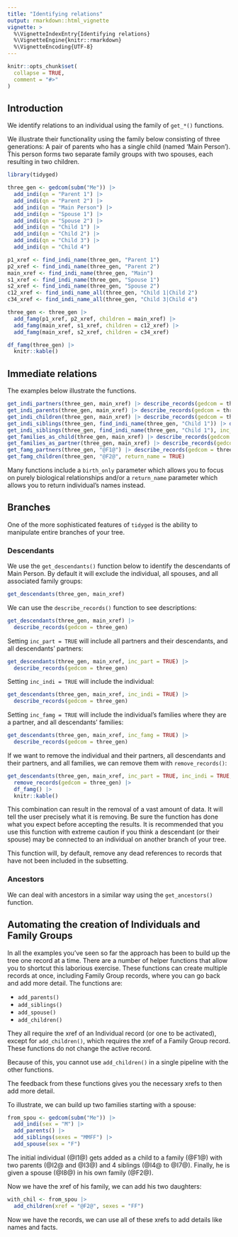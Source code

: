 ```yaml
---
title: "Identifying relations"
output: rmarkdown::html_vignette
vignette: >
  %\VignetteIndexEntry{Identifying relations}
  %\VignetteEngine{knitr::rmarkdown}
  %\VignetteEncoding{UTF-8}
---
```


```r
knitr::opts_chunk$set(
  collapse = TRUE,
  comment = "#>"
)
```

## Introduction

We identify relations to an individual using the family of `get_*()` functions.

We illustrate their functionality using the family below consisting of three generations: A pair of parents who has a single child (named 'Main Person'). This person forms two separate family groups with two spouses, each resulting in two children.

```r
library(tidyged)

three_gen <- gedcom(subm("Me")) |> 
  add_indi(qn = "Parent 1") |> 
  add_indi(qn = "Parent 2") |> 
  add_indi(qn = "Main Person") |> 
  add_indi(qn = "Spouse 1") |> 
  add_indi(qn = "Spouse 2") |>
  add_indi(qn = "Child 1") |> 
  add_indi(qn = "Child 2") |> 
  add_indi(qn = "Child 3") |> 
  add_indi(qn = "Child 4")

p1_xref <- find_indi_name(three_gen, "Parent 1")
p2_xref <- find_indi_name(three_gen, "Parent 2")
main_xref <- find_indi_name(three_gen, "Main")
s1_xref <- find_indi_name(three_gen, "Spouse 1")
s2_xref <- find_indi_name(three_gen, "Spouse 2")
c12_xref <- find_indi_name_all(three_gen, "Child 1|Child 2")
c34_xref <- find_indi_name_all(three_gen, "Child 3|Child 4")

three_gen <- three_gen |>
  add_famg(p1_xref, p2_xref, children = main_xref) |> 
  add_famg(main_xref, s1_xref, children = c12_xref) |>
  add_famg(main_xref, s2_xref, children = c34_xref)

df_famg(three_gen) |> 
  knitr::kable()
```

## Immediate relations

The examples below illustrate the functions.

```r
get_indi_partners(three_gen, main_xref) |> describe_records(gedcom = three_gen)
get_indi_parents(three_gen, main_xref) |> describe_records(gedcom = three_gen)
get_indi_children(three_gen, main_xref) |> describe_records(gedcom = three_gen)
get_indi_siblings(three_gen, find_indi_name(three_gen, "Child 1")) |> describe_records(gedcom = three_gen)
get_indi_siblings(three_gen, find_indi_name(three_gen, "Child 1"), inc_half_sibs = TRUE, return_name = TRUE)
get_families_as_child(three_gen, main_xref) |> describe_records(gedcom = three_gen)
get_families_as_partner(three_gen, main_xref) |> describe_records(gedcom = three_gen)
get_famg_partners(three_gen, "@F1@") |> describe_records(gedcom = three_gen)
get_famg_children(three_gen, "@F2@", return_name = TRUE)
```

Many functions include a `birth_only` parameter which allows you to focus on purely biological relationships and/or a `return_name` parameter which allows you to return individual's names instead.

## Branches

One of the more sophisticated features of `tidyged` is the ability to manipulate entire branches of your tree. 

### Descendants

We use the `get_descendants()` function below to identify the descendants of Main Person. By default it will exclude the individual, all spouses, and all associated family groups:

```r
get_descendants(three_gen, main_xref)
```

We can use the `describe_records()` function to see descriptions:

```r
get_descendants(three_gen, main_xref) |>
  describe_records(gedcom = three_gen)
```

Setting `inc_part = TRUE` will include all partners and their descendants, and all descendants' partners:

```r
get_descendants(three_gen, main_xref, inc_part = TRUE) |>
  describe_records(gedcom = three_gen)
```

Setting `inc_indi = TRUE` will include the individual:

```r
get_descendants(three_gen, main_xref, inc_indi = TRUE) |>
  describe_records(gedcom = three_gen)
```

Setting `inc_famg = TRUE` will include the individual's families where they are a partner, and all descendants' families:

```r
get_descendants(three_gen, main_xref, inc_famg = TRUE) |>
  describe_records(gedcom = three_gen)
```

If we want to remove the individual and their partners, all descendants and their partners, and all families, we can remove them with `remove_records()`:

```r
get_descendants(three_gen, main_xref, inc_part = TRUE, inc_indi = TRUE, inc_famg = TRUE) |>
  remove_records(gedcom = three_gen) |> 
  df_famg() |> 
  knitr::kable()
```

This combination can result in the removal of a vast amount of data. It will tell the user precisely what it is removing. Be sure the function has done what you expect before accepting the results. It is recommended that you use this function with extreme caution if you think a descendant (or their spouse) may be connected to an individual on another branch of your tree.

This function will, by default, remove any dead references to records that have not been included in the subsetting.

### Ancestors

We can deal with ancestors in a similar way using the `get_ancestors()` function.

## Automating the creation of Individuals and Family Groups

In all the examples you've seen so far the approach has been to build up the tree one record at a time. There are a number of helper functions that allow you to shortcut this laborious exercise. These functions can create multiple records at once, including Family Group records, where you can go back and add more detail. The functions are:

* `add_parents()`
* `add_siblings()`
* `add_spouse()`
* `add_children()`

They all require the xref of an Individual record (or one to be activated), except for `add_children()`, which requires the xref of a Family Group record. These functions do not change the active record. 

Because of this, you cannot use `add_children()` in a single pipeline with the other functions.

The feedback from these functions gives you the necessary xrefs to then add more detail.

To illustrate, we can build up two families starting with a spouse:

```r
from_spou <- gedcom(subm("Me")) |>
  add_indi(sex = "M") |>
  add_parents() |>
  add_siblings(sexes = "MMFF") |>
  add_spouse(sex = "F") 
```

The initial individual (@I1@) gets added as a child to a family (@F1@) with two parents (@I2@ and @I3@) and 4 siblings (@I4@ to @I7@). Finally, he is given a spouse (@I8@) in his own family (@F2@).

Now we have the xref of his family, we can add his two daughters:

```r
with_chil <- from_spou |>
  add_children(xref = "@F2@", sexes = "FF")
```
Now we have the records, we can use all of these xrefs to add details like names and facts.



